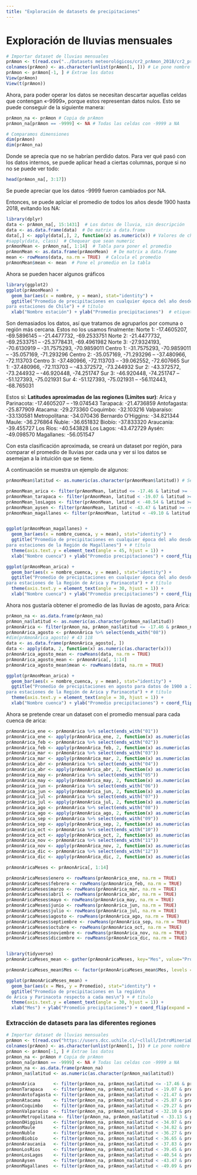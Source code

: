 ```yaml
---
title: "Exploración de datasets de precipitaciones"
---
```


# Exploración de lluvias mensuales
```r
# Importar dataset de lluvias mensuales
prAmon <- t(read.csv("../Datasets meteorológicos/cr2_prAmon_2018/cr2_prAmon_2018.txt"))
colnames(prAmon) <- as.character(unlist(prAmon[1, ])) # Le pone nombre a las columnas
prAmon <- prAmon[-1, ] # Extrae los datos
View(prAmon)
View(t(prAmon))
```

Ahora, para poder operar los datos se necesitan descartar aquellas celdas que contengan «-9999», porque estos representan datos nulos. Esto se puede conseguir de la siguiente manera:
```r
prAmon_na <- prAmon # Copia de prAmon
prAmon_na[prAmon == -9999] <- NA # Todas las celdas con -9999 a NA

# Comparamos dimensiones
dim(prAmon)
dim(prAmon_na)
```

Donde se aprecia que no se habrían perdido datos. Para ver qué pasó con los datos internos, se puede aplicar head a ciertas columnas, porque si no no se puede ver todo:
```r
head(prAmon_na[, 3:17])
```
Se puede apreciar que los datos -9999 fueron cambiados por NA.

Entonces, se puede aplciar el promedio de todos los años desde 1900 hasta 2018, evitando los NA:
```r
library(dplyr)
data <- prAmon_na[, 15:1431]  # Los datos de lluvia, sin descripción
data <- as.data.frame(data)  # De matrix a data.frame
data[,] <- apply(data[,], 2, function(x) as.numeric(x)) # Valores de character a numeric
#sapply(data, class)  # Chequear que sean numeric
prAmonMean <- prAmon_na[, 1:14]  # Tabla para poner el promedio
prAmonMean <- as.data.frame(prAmonMean)  # De matrix a data.frame
mean <- rowMeans(data, na.rm = TRUE)  # Calcula el promedio
prAmonMean$mean <- mean  # Pone el promedio en la tabla
```

Ahora se pueden hacer algunos gráficos
```r
library(ggplot2)
ggplot(prAmonMean) +
  geom_bar(aes(x = nombre, y = mean), stat="identity") +
  ggtitle("Promedio de precipitaciones en cualquier época del año desde 1900 a 2018\n
para estaciones de Chile") + # título
  xlab("Nombre estación") + ylab("Promedio precipitaciones")  # etiquetas
```

Son demasiados los datos, así que tratamos de agruparlos por comuna o región más cercana.
Estos no los usamos finalmente:
Norte 1: -17.4605207, -69.5896145 -- -21.4477732, -69.2533751
Norte 2: -21.4477732, -69.2533751 -- -25.3778431, -69.4961982
Norte 3: -27.9324193, -70.6130919 -- -31.7575293, -70.9859011
Centro 1: -31.7575293, -70.9859011 -- -35.057169, -71.293296
Centro 2: -35.057169, -71.293296 -- -37.480966, -72.113703
Centro 3: -37.480966, -72.113703 -- -39.062552, -72.607665
Sur 1: -37.480966, -72.113703 -- -43.372572, -73.244932
Sur 2: -43.372572, -73.244932 -- -46.920448, -74.251747
Sur 3: -46.920448, -74.251747 -- -51.127393, -75.021931
Sur 4: -51.127393, -75.021931 -- -56.112443, -68.765031

Estos sí:
**Latitudes aproximadas de las regiones (Límites sur)**:
Arica y Parinacota: -17.4605207 -- -19.074543
Tarapacá: -21.4736859
Antofagasta: -25.877909
Atacama: -29.273360
Coquimbo: -32.103216
Valparaíso: -33.130581
Metropolitana: -34.070436
Bernardo O'Higgins: -34.821344
Maule: -36.276864
Ñuble: -36.651832
Biobío: -37.833320
Araucanía: -39.455727
Los Ríos: -40.543828
Los Lagos: -43.472729
Aysén: -49.098570
Magallanes: -56.051547

Con esta clasificación aproximada, se creará un dataset por región, para comparar el promedio de lluvias por cada una y ver si los datos se asemejan a la intuición que se tiene.

A continuación se muestra un ejemplo de algunos:
```r
prAmonMean$latitud <- as.numeric(as.character(prAmonMean$latitud)) # Se debe hacer numérico

prAmonMean_arica <- filter(prAmonMean, latitud <= -17.46 & latitud >= -19.07)
prAmonMean_tarapaca <- filter(prAmonMean, latitud < -19.07 & latitud >= -21.47)
prAmonMean_losLagos <- filter(prAmonMean, latitud < -40.54 & latitud >= -43.47)
prAmonMean_aysen <- filter(prAmonMean, latitud < -43.47 & latitud >= -49.10)
prAmonMean_magallanes <- filter(prAmonMean, latitud < -49.10 & latitud >= -56)


ggplot(prAmonMean_magallanes) +
  geom_bar(aes(x = nombre_cuenca, y = mean), stat="identity") +
  ggtitle("Promedio de precipitaciones en cualquier época del año desde 1900 a 2018\n
para estaciones de la Región de Magallanes") + # título
  theme(axis.text.y = element_text(angle = 45, hjust = 1)) +
  xlab("Nombre cuenca") + ylab("Promedio precipitaciones") + coord_flip(expand = TRUE) # etiquetas

ggplot(prAmonMean_arica) +
  geom_bar(aes(x = nombre_cuenca, y = mean), stat="identity") +
  ggtitle("Promedio de precipitaciones en cualquier época del año desde 1900 a 2018\n
para estaciones de la Región de Arica y Parinacota") + # título
  theme(axis.text.y = element_text(angle = 30, hjust = 1)) +
  xlab("Nombre cuenca") + ylab("Promedio precipitaciones") + coord_flip(expand = TRUE) # etiquetas
```



Ahora nos gustaría obtener el promedio de las lluvias de agosto, para Arica:
```r
prAmon_na <- as.data.frame(prAmon_na)
prAmon_na$latitud <- as.numeric(as.character(prAmon_na$latitud))
prAmonArica <- filter(prAmon_na, prAmon_na$latitud <= -17.46 & prAmon_na$latitud >= -19.07)
prAmonArica_agosto <- prAmonArica %>% select(ends_with("08"))
#dim(prAmonArica_agosto) # 43 118
data <- as.data.frame(prAmonArica_agosto[, ])
data <- apply(data, 2, function(x) as.numeric(as.character(x)))
prAmonArica_agosto_mean <- rowMeans(data, na.rm = TRUE)
prAmonArica_agosto_mean <- prAmonArica[, 1:14]
prAmonArica_agosto_mean$mean <- rowMeans(data, na.rm = TRUE)

ggplot(prAmonMean_arica) +
  geom_bar(aes(x = nombre_cuenca, y = mean), stat="identity") +
  ggtitle("Promedio de precipitaciones en agosto para datos de 1900 a 2018\n
para estaciones de la Región de Arica y Parinacota") + # título
  theme(axis.text.y = element_text(angle = 30, hjust = 1)) +
  xlab("Nombre cuenca") + ylab("Promedio precipitaciones") + coord_flip(expand = TRUE)
```


Ahora se pretende crear un dataset con el promedio mensual para cada cuenca de arica:
```r
prAmonArica_ene <- prAmonArica %>% select(ends_with("01"))
prAmonArica_ene <- apply(prAmonArica_ene, 2, function(x) as.numeric(as.character(x)))
prAmonArica_feb <- prAmonArica %>% select(ends_with("02"))
prAmonArica_feb <- apply(prAmonArica_feb, 2, function(x) as.numeric(as.character(x)))
prAmonArica_mar <- prAmonArica %>% select(ends_with("03"))
prAmonArica_mar <- apply(prAmonArica_mar, 2, function(x) as.numeric(as.character(x)))
prAmonArica_abr <- prAmonArica %>% select(ends_with("04"))
prAmonArica_abr <- apply(prAmonArica_abr, 2, function(x) as.numeric(as.character(x)))
prAmonArica_may <- prAmonArica %>% select(ends_with("05"))
prAmonArica_may <- apply(prAmonArica_may, 2, function(x) as.numeric(as.character(x)))
prAmonArica_jun <- prAmonArica %>% select(ends_with("06"))
prAmonArica_jun <- apply(prAmonArica_jun, 2, function(x) as.numeric(as.character(x)))
prAmonArica_jul <- prAmonArica %>% select(ends_with("07"))
prAmonArica_jul <- apply(prAmonArica_jul, 2, function(x) as.numeric(as.character(x)))
prAmonArica_ago <- prAmonArica %>% select(ends_with("08"))
prAmonArica_ago <- apply(prAmonArica_ago, 2, function(x) as.numeric(as.character(x)))
prAmonArica_sep <- prAmonArica %>% select(ends_with("09"))
prAmonArica_sep <- apply(prAmonArica_sep, 2, function(x) as.numeric(as.character(x)))
prAmonArica_oct <- prAmonArica %>% select(ends_with("10"))
prAmonArica_oct <- apply(prAmonArica_oct, 2, function(x) as.numeric(as.character(x)))
prAmonArica_nov <- prAmonArica %>% select(ends_with("11"))
prAmonArica_nov <- apply(prAmonArica_nov, 2, function(x) as.numeric(as.character(x)))
prAmonArica_dic <- prAmonArica %>% select(ends_with("12"))
prAmonArica_dic <- apply(prAmonArica_dic, 2, function(x) as.numeric(as.character(x)))

prAmonAricaMeses <- prAmonArica[, 1:14]

prAmonAricaMeses$enero <- rowMeans(prAmonArica_ene, na.rm = TRUE)
prAmonAricaMeses$febrero <- rowMeans(prAmonArica_feb, na.rm = TRUE)
prAmonAricaMeses$marzo <- rowMeans(prAmonArica_mar, na.rm = TRUE)
prAmonAricaMeses$abril <- rowMeans(prAmonArica_abr, na.rm = TRUE)
prAmonAricaMeses$mayo <- rowMeans(prAmonArica_may, na.rm = TRUE)
prAmonAricaMeses$junio <- rowMeans(prAmonArica_jun, na.rm = TRUE)
prAmonAricaMeses$julio <- rowMeans(prAmonArica_jul, na.rm = TRUE)
prAmonAricaMeses$agosto <- rowMeans(prAmonArica_ago, na.rm = TRUE)
prAmonAricaMeses$septiembre <- rowMeans(prAmonArica_sep, na.rm = TRUE)
prAmonAricaMeses$octubre <- rowMeans(prAmonArica_oct, na.rm = TRUE)
prAmonAricaMeses$noviembre <- rowMeans(prAmonArica_nov, na.rm = TRUE)
prAmonAricaMeses$diciembre <- rowMeans(prAmonArica_dic, na.rm = TRUE)


library(tidyverse)
prAmonAricaMeses_mean <- gather(prAmonAricaMeses, key="Mes", value="Promedio", enero:diciembre)

prAmonAricaMeses_mean$Mes <- factor(prAmonAricaMeses_mean$Mes, levels = c("diciembre", "noviembre", "octubre", "septiembre", "agosto", "julio", "junio", "mayo", "abril", "marzo", "febrero", "enero"))

ggplot(prAmonAricaMeses_mean) +
  geom_bar(aes(x = Mes, y = Promedio), stat="identity") +
  ggtitle("Promedio de precipitaciones en la región\n
de Arica y Parinacota respecto a cada mes\n") + # título
  theme(axis.text.y = element_text(angle = 30, hjust = 1)) +
  xlab("Mes") + ylab("Promedio precipitaciones") + coord_flip(expand = TRUE)
```

### Extracción de datasets para las diferentes regiones
```r
# Importar dataset de lluvias mensuales
prAmon <- t(read.csv("https://users.dcc.uchile.cl/~cllull/IntroMineriaDatos/DataSets/cr2_prAmon_2018/cr2_prAmon_2018.txt"))
colnames(prAmon) <- as.character(unlist(prAmon[1, ])) # Le pone nombre a las columnas
prAmon <- prAmon[-1, ] # Extrae los datos
prAmon_na <- prAmon # Copia de prAmon
prAmon_na[prAmon == -9999] <- NA # Todas las celdas con -9999 a NA
prAmon_na <- as.data.frame(prAmon_na)
prAmon_na$latitud <- as.numeric(as.character(prAmon_na$latitud))

prAmonArica       <- filter(prAmon_na, prAmon_na$latitud <= -17.46 & prAmon_na$latitud >= -19.07)
prAmonTarapaca    <- filter(prAmon_na, prAmon_na$latitud < -19.07 & prAmon_na$latitud >= -21.47)
prAmonAntofagasta <- filter(prAmon_na, prAmon_na$latitud < -21.47 & prAmon_na$latitud >= -25.87)
prAmonAtacama     <- filter(prAmon_na, prAmon_na$latitud < -25.87 & prAmon_na$latitud >= -29.27)
prAmonCoquimbo    <- filter(prAmon_na, prAmon_na$latitud < -29.27 & prAmon_na$latitud >= -32.10)
prAmonValparaíso  <- filter(prAmon_na, prAmon_na$latitud < -32.10 & prAmon_na$latitud >= -33.13)
prAmonMetropolitana <- filter(prAmon_na, prAmon_na$latitud < -33.13 & prAmon_na$latitud >= -34.07)
prAmonOHiggins    <- filter(prAmon_na, prAmon_na$latitud < -34.07 & prAmon_na$latitud >= -34.82)
prAmonMaule       <- filter(prAmon_na, prAmon_na$latitud < -34.82 & prAmon_na$latitud >= -36.27)
prAmonNuble       <- filter(prAmon_na, prAmon_na$latitud < -36.27 & prAmon_na$latitud >= -36.65)
prAmonBiobio      <- filter(prAmon_na, prAmon_na$latitud < -36.65 & prAmon_na$latitud >= -37.83)
prAmonAraucania   <- filter(prAmon_na, prAmon_na$latitud < -37.83 & prAmon_na$latitud >= -39.45)
prAmonLosRios     <- filter(prAmon_na, prAmon_na$latitud < -39.45 & prAmon_na$latitud >= -40.54)
prAmonLosLagos    <- filter(prAmon_na, prAmon_na$latitud < -40.54 & prAmon_na$latitud >= -43.47)
prAmonAysen       <- filter(prAmon_na, prAmon_na$latitud < -43.47 & prAmon_na$latitud >= -49.09)
prAmonMagallanes  <- filter(prAmon_na, prAmon_na$latitud < -49.09 & prAmon_na$latitud >= -56.05)
```



